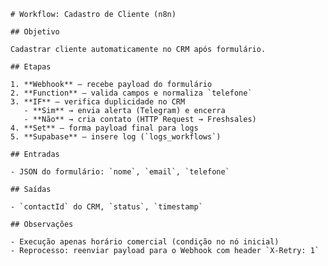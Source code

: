 ```mdx
# Workflow: Cadastro de Cliente (n8n)

## Objetivo

Cadastrar cliente automaticamente no CRM após formulário.

## Etapas

1. **Webhook** — recebe payload do formulário
2. **Function** — valida campos e normaliza `telefone`
3. **IF** — verifica duplicidade no CRM
   - **Sim** → envia alerta (Telegram) e encerra
   - **Não** → cria contato (HTTP Request → Freshsales)
4. **Set** — forma payload final para logs
5. **Supabase** — insere log (`logs_workflows`)

## Entradas

- JSON do formulário: `nome`, `email`, `telefone`

## Saídas

- `contactId` do CRM, `status`, `timestamp`

## Observações

- Execução apenas horário comercial (condição no nó inicial)
- Reprocesso: reenviar payload para o Webhook com header `X-Retry: 1`
```
